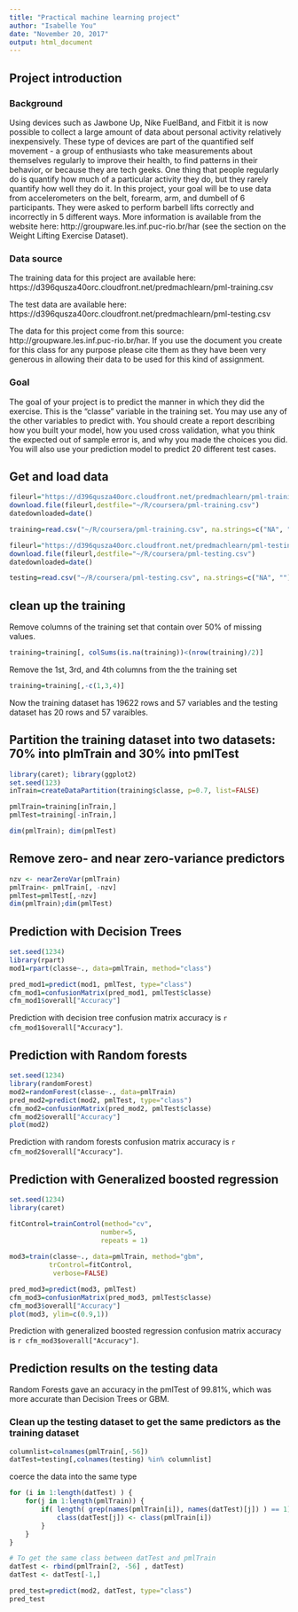 ---
title: "Practical machine learning project"
author: "Isabelle You"
date: "November 20, 2017"
output: html_document
---

## Project introduction

### Background
Using devices such as Jawbone Up, Nike FuelBand, and Fitbit it is now possible to collect a large amount of data about personal activity relatively inexpensively. These type of devices are part of the quantified self movement - a group of enthusiasts who take measurements about themselves regularly to improve their health, to find patterns in their behavior, or because they are tech geeks. One thing that people regularly do is quantify how much of a particular activity they do, but they rarely quantify how well they do it. In this project, your goal will be to use data from accelerometers on the belt, forearm, arm, and dumbell of 6 participants. They were asked to perform barbell lifts correctly and incorrectly in 5 different ways. More information is available from the website here: http://groupware.les.inf.puc-rio.br/har (see the section on the Weight Lifting Exercise Dataset).

### Data source

The training data for this project are available here: https://d396qusza40orc.cloudfront.net/predmachlearn/pml-training.csv

The test data are available here: https://d396qusza40orc.cloudfront.net/predmachlearn/pml-testing.csv

The data for this project come from this source: http://groupware.les.inf.puc-rio.br/har. If you use the document you create for this class for any purpose please cite them as they have been very generous in allowing their data to be used for this kind of assignment.

### Goal

The goal of your project is to predict the manner in which they did the exercise. This is the "classe" variable in the training set. You may use any of the other variables to predict with. You should create a report describing how you built your model, how you used cross validation, what you think the expected out of sample error is, and why you made the choices you did. You will also use your prediction model to predict 20 different test cases.

## Get and load data

```{r, warning=FALSE, echo=TRUE}

fileurl="https://d396qusza40orc.cloudfront.net/predmachlearn/pml-training.csv"
download.file(fileurl,destfile="~/R/coursera/pml-training.csv")
datedownloaded=date()

training=read.csv("~/R/coursera/pml-training.csv", na.strings=c("NA", ""))

fileurl="https://d396qusza40orc.cloudfront.net/predmachlearn/pml-testing.csv"
download.file(fileurl,destfile="~/R/coursera/pml-testing.csv")
datedownloaded=date()

testing=read.csv("~/R/coursera/pml-testing.csv", na.strings=c("NA", ""))
```

## clean up the training

Remove columns of the training set that contain over 50% of missing values.

```{r}
training=training[, colSums(is.na(training))<(nrow(training)/2)]
```
Remove the 1st, 3rd, and 4th columns from the the training set

```{r}
training=training[,-c(1,3,4)]
```
Now the training dataset has 19622 rows and 57 variables and the testing dataset has 20 rows and 57 varaibles.



## Partition the training dataset into two datasets: 70% into plmTrain and 30% into pmlTest

```{r, warning=FALSE}
library(caret); library(ggplot2)
set.seed(123)
inTrain=createDataPartition(training$classe, p=0.7, list=FALSE)

pmlTrain=training[inTrain,]
pmlTest=training[-inTrain,]

dim(pmlTrain); dim(pmlTest)
```


## Remove zero- and near zero-variance predictors

```{r}
nzv <- nearZeroVar(pmlTrain)
pmlTrain<- pmlTrain[, -nzv]
pmlTest=pmlTest[,-nzv]
dim(pmlTrain);dim(pmlTest)
```
## Prediction with Decision Trees

```{r, warning=FALSE}
set.seed(1234)
library(rpart)
mod1=rpart(classe~., data=pmlTrain, method="class")

pred_mod1=predict(mod1, pmlTest, type="class")
cfm_mod1=confusionMatrix(pred_mod1, pmlTest$classe)
cfm_mod1$overall["Accuracy"]
```
Prediction with decision tree confusion matrix accuracy is `r cfm_mod1$overall["Accuracy"] `.

## Prediction with Random forests

```{r, warning=FALSE}
set.seed(1234)
library(randomForest)
mod2=randomForest(classe~., data=pmlTrain)
pred_mod2=predict(mod2, pmlTest, type="class")
cfm_mod2=confusionMatrix(pred_mod2, pmlTest$classe)
cfm_mod2$overall["Accuracy"]
plot(mod2)
```

Prediction with random forests confusion matrix accuracy is `r cfm_mod2$overall["Accuracy"] `.

## Prediction with Generalized boosted regression

```{r,warning=FALSE}
set.seed(1234)
library(caret)

fitControl=trainControl(method="cv",
                       number=5,
                       repeats = 1)
                       
mod3=train(classe~., data=pmlTrain, method="gbm",
          trControl=fitControl,
           verbose=FALSE)

pred_mod3=predict(mod3, pmlTest)
cfm_mod3=confusionMatrix(pred_mod3, pmlTest$classe)
cfm_mod3$overall["Accuracy"]
plot(mod3, ylim=c(0.9,1))
```
Prediction with generalized boosted regression confusion matrix accuracy is `r cfm_mod3$overall["Accuracy"] `.

## Prediction results on the testing data

Random Forests gave an accuracy in the pmlTest of 99.81%, which was more accurate than Decision Trees or GBM.

### Clean up the testing dataset to get the same predictors as the training dataset

```{r}
columnlist=colnames(pmlTrain[,-56])
datTest=testing[,colnames(testing) %in% columnlist]

```
coerce the data into the same type

```{r}
for (i in 1:length(datTest) ) {
    for(j in 1:length(pmlTrain)) {
        if( length( grep(names(pmlTrain[i]), names(datTest)[j]) ) == 1)  {
            class(datTest[j]) <- class(pmlTrain[i])
        }      
    }      
}

# To get the same class between datTest and pmlTrain
datTest <- rbind(pmlTrain[2, -56] , datTest)
datTest <- datTest[-1,]
```

```{r}
pred_test=predict(mod2, datTest, type="class")
pred_test
```

